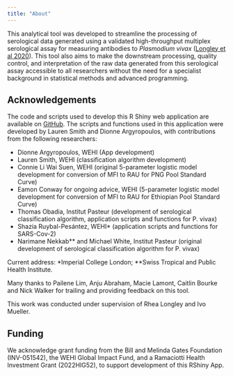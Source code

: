 ```yaml
---
title: "About"
---
```


This analytical tool was developed to streamline the processing of serological data generated using a validated high-throughput multiplex serological assay for measuring antibodies to *Plasmodium vivax* ([Longley et al 2020](https://www.nature.com/articles/s41591-020-0841-4)). This tool also aims to make the downstream processing, quality control, and interpretation of the raw data generated from this serological assay accessible to all researchers without the need for a specialist background in statistical methods and advanced programming.

## Acknowledgements

The code and scripts used to develop this R Shiny web application are available on [GitHub](https://github.com/dionnecargy/PvSeroApp). The scripts and functions used in this application were developed by Lauren Smith and Dionne Argyropoulos, with contributions from the following researchers:

- Dionne Argyropoulos, WEHI (App development)
- Lauren Smith, WEHI (classification algorithm development)
- Connie Li Wai Suen, WEHI (original 5-parameter logistic model development for conversion of MFI to RAU for PNG Pool Standard Curve)
- Eamon Conway for ongoing advice, WEHI (5-parameter logistic model development for conversion of MFI to RAU for Ethiopian Pool Standard Curve)
- Thomas Obadia, Institut Pasteur (development of serological classification algorithm, application scripts and functions for P. vivax)
- Shazia Ruybal-Pesántez, WEHI* (application scripts and functions for SARS-Cov-2)
- Narimane Nekkab** and Michael White, Institut Pasteur (original development of serological classification algorithm for P. vivax)

Current address: *Imperial College London; **Swiss Tropical and Public Health Institute.

Many thanks to Pailene Lim, Anju Abraham, Macie Lamont, Caitlin Bourke and Nick Walker for trailing and providing feedback on this tool.

This work was conducted under supervision of Rhea Longley and Ivo Mueller.

## Funding 

We acknowledge grant funding from the Bill and Melinda Gates Foundation (INV-051542), the WEHI Global Impact Fund, and a Ramaciotti Health Investment Grant (2022HIG52), to support development of this RShiny App.